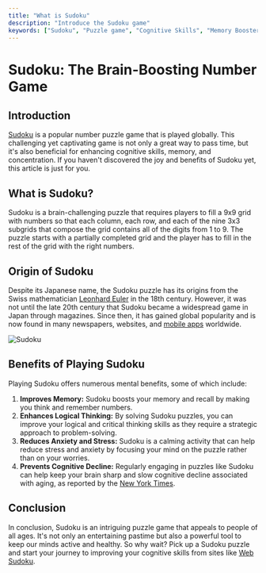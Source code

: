 ```yaml
---
title: "What is Sudoku"
description: "Introduce the Sudoku game"
keywords: ["Sudoku", "Puzzle game", "Cognitive Skills", "Memory Booster", "Number Game"]
---
```

# Sudoku: The Brain-Boosting Number Game

## Introduction

[Sudoku](https://en.wikipedia.org/wiki/Sudoku) is a popular number puzzle game that is played globally. This challenging yet captivating game is not only a great way to pass time, but it's also beneficial for enhancing cognitive skills, memory, and concentration. If you haven't discovered the joy and benefits of Sudoku yet, this article is just for you.

## What is Sudoku?

Sudoku is a brain-challenging puzzle that requires players to fill a 9x9 grid with numbers so that each column, each row, and each of the nine 3x3 subgrids that compose the grid contains all of the digits from 1 to 9. The puzzle starts with a partially completed grid and the player has to fill in the rest of the grid with the right numbers.

## Origin of Sudoku

Despite its Japanese name, the Sudoku puzzle has its origins from the Swiss mathematician [Leonhard Euler](https://en.wikipedia.org/wiki/Leonhard_Euler) in the 18th century. However, it was not until the late 20th century that Sudoku became a widespread game in Japan through magazines. Since then, it has gained global popularity and is now found in many newspapers, websites, and [mobile apps](https://play.google.com/store/apps/details?id=uk.co.aifactory.sudokufree&hl=en&gl=US) worldwide.

![Sudoku](https://image.isu.pub/070913075542-3e77ae96870c435a8dc4f69bf754f98e/jpg/page_1.jpg)

## Benefits of Playing Sudoku

Playing Sudoku offers numerous mental benefits, some of which include:

1. **Improves Memory:** Sudoku boosts your memory and recall by making you think and remember numbers.
2. **Enhances Logical Thinking:** By solving Sudoku puzzles, you can improve your logical and critical thinking skills as they require a strategic approach to problem-solving.
3. **Reduces Anxiety and Stress:** Sudoku is a calming activity that can help reduce stress and anxiety by focusing your mind on the puzzle rather than on your worries.
4. **Prevents Cognitive Decline:** Regularly engaging in puzzles like Sudoku can help keep your brain sharp and slow cognitive decline associated with aging, as reported by the [New York Times](https://www.nytimes.com/2012/04/22/magazine/can-you-boost-your-brain-power.html).

## Conclusion

In conclusion, Sudoku is an intriguing puzzle game that appeals to people of all ages. It's not only an entertaining pastime but also a powerful tool to keep our minds active and healthy. So why wait? Pick up a Sudoku puzzle and start your journey to improving your cognitive skills from sites like [Web Sudoku](https://www.websudoku.com/).
